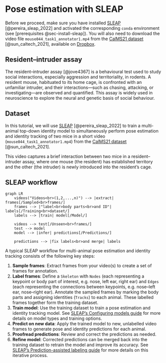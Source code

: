 # Pose estimation with SLEAP {#sec-sleap}

Before we proceed, make sure you have installed [SLEAP](https://sleap.ai/) [@pereira_sleap_2022] and activated the corresponding `conda` environment (see [prerequisites @sec-install-sleap]). You will also need to download the video file `mouse044_task1_annotator1.mp4` from the [CalMS21 dataset](https://sites.google.com/view/computational-behavior/our-datasets/calms21-dataset) [@sun_caltech_2021], available on [Dropbox](https://www.dropbox.com/scl/fo/81ug5hoy9msc7v7bteqa0/AH32RLdbZqWZJstIeR4YHZY?rlkey=blgagtaizw8aac5areja6h7q1&st=w1zueyi9&dl=0).

## Resident&ndash;intruder assay

The resident&ndash;intruder assay [@jove4367] is a behavioural test used to study social interactions, especially aggression and territoriality, in rodents. A resident mouse, habituated to its home cage, is confronted with an unfamiliar intruder, and their interactions&mdash;such as chasing, attacking, or investigating&mdash;are observed and quantified. This assay is widely used in neuroscience to explore the neural and genetic basis of social behaviour.

## Dataset 

In this tutorial, we will use [SLEAP](https://sleap.ai/) [@pereira_sleap_2022] to train a multi-animal top-down identity model to simultaneously perform pose estimation and identity tracking of two mice in a short video (`mouse044_task1_annotator1.mp4`) from the [CalMS21 dataset](https://sites.google.com/view/computational-behavior/our-datasets/calms21-dataset) [@sun_caltech_2021]. 

This video captures a brief interaction between two mice in a resident&ndash;intruder assay, where one mouse (the resident) has established territory and the other (the intruder) is newly introduced into the resident's cage.
 
## SLEAP workflow

```mermaid
graph LR
    videos("Videos<br>(1,2,...,n)") --> |extract| frames[/Sampled<br>frames/]
    frames --> |"label<br>body parts<br>and ID"| labels[/Training<br>dataset/]
    labels --> |train| model[/Model/]

    videos --> test[/Unseen<br>frames/]
    test --> model
    model --> |infer| predictions[/Predictions/]
    
    predictions --> |fix labels<br>and merge| labels
```
A typical SLEAP workflow for multi-animal pose estimation and identity tracking consists of the following key steps:

1. **Sample frames**: Extract frames from your video(s) to create a set of frames for annotation. 
2. **Label frames**: Define a `Skeleton` with `Nodes` (each representing a keypoint or body part of interest, e.g. nose, left ear, right ear) and `Edges` (each representing the connections between keypoints, e.g. nose&ndash;left ear, nose&ndash;right ear). Annotate the sampled frames by marking the body parts and assigning identities (`Tracks`) to each animal. These labelled frames together form the training dataset.
3. **Train model**: Use the training dataset to train a pose estimation and identity tracking model. See [SLEAP's Configuring models guide](https://sleap.ai/guides/choosing-models.html) for more details on model types and training options.
4. **Predict on new data**: Apply the trained model to new, unlabelled video frames to generate pose and identity predictions for each animal. 
5. **Proofread predictions**: Review and correct the predictions as needed.
6. **Refine model**: Corrected predictions can be merged back into the training dataset to retrain the model and improve its accuracy. See [SLEAP's Prediction-assisted labeling guide](https://sleap.ai/tutorials/assisted-labeling.html) for more details on this iterative process.